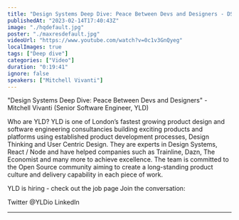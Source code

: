 ```yaml
---
title: "Design Systems Deep Dive: Peace Between Devs and Designers - DSL London #6 - February 2023"
publishedAt: "2023-02-14T17:40:43Z"
image: "./hqdefault.jpg"
poster: "./maxresdefault.jpg"
videoUrl: "https://www.youtube.com/watch?v=0c1v3GnQyeg"
localImages: true
tags: ["Deep dive"]
categories: ["Video"]
duration: "0:19:41"
ignore: false
speakers: ["Mitchell Vivanti"]
---
```


"Design Systems Deep Dive: Peace Between Devs and Designers" - Mitchell Vivanti (Senior Software Engineer, YLD)

Who are YLD?
YLD is one of London’s fastest growing product design and software engineering consultancies building exciting products and platforms using established product development processes, Design Thinking and User Centric Design. They are experts in Design Systems, React / Node and have helped companies such as Trainline, Dazn, The Economist and many more to achieve excellence.
The team is committed to the Open Source community aiming to create a long-standing product culture and delivery capability in each piece of work.

YLD is hiring - check out the job page
Join the conversation:

Twitter @YLDio
LinkedIn

---

